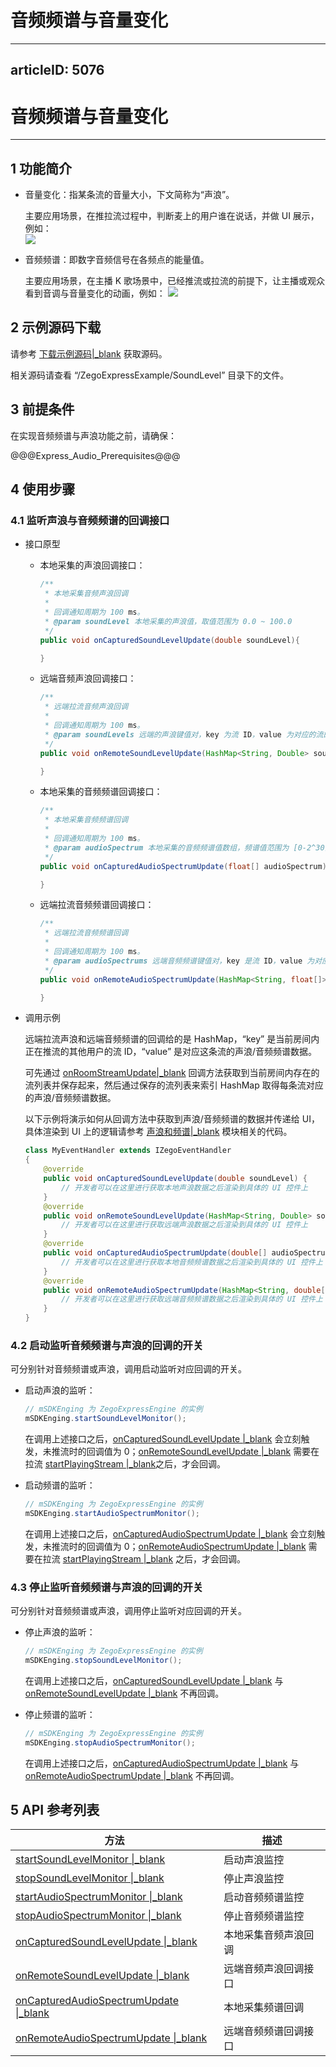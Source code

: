 # 音频频谱与音量变化
---
articleID: 5076
---
# 音频频谱与音量变化

- - -

## 1 功能简介

- 音量变化：指某条流的音量大小，下文简称为“声浪”。
 
    主要应用场景，在推拉流过程中，判断麦上的用户谁在说话，并做 UI 展示，例如：  
    <img src="/Pics/Android/ZegoLiveRoom/SoundLevel.png">  

- 音频频谱：即数字音频信号在各频点的能量值。

    主要应用场景，在主播 K 歌场景中，已经推流或拉流的前提下，让主播或观众看到音调与音量变化的动画，例如：
    <img src="/Pics/Android/ZegoLiveRoom/FrequencySpectrum.png">  
  
## 2 示例源码下载

请参考 [下载示例源码\|_blank](#3125) 获取源码。

相关源码请查看 “/ZegoExpressExample/SoundLevel” 目录下的文件。


## 3 前提条件

在实现音频频谱与声浪功能之前，请确保：

@@@Express_Audio_Prerequisites@@@


## 4 使用步骤

### 4.1 监听声浪与音频频谱的回调接口

- 接口原型

    - 本地采集的声浪回调接口：

        ```java
        /**
         * 本地采集音频声浪回调
         *
         * 回调通知周期为 100 ms。
         * @param soundLevel 本地采集的声浪值，取值范围为 0.0 ~ 100.0
         */
        public void onCapturedSoundLevelUpdate(double soundLevel){

        }
        ```

    - 远端音频声浪回调接口：

        ```java
        /**
         * 远端拉流音频声浪回调
         *
         * 回调通知周期为 100 ms。
         * @param soundLevels 远端的声浪键值对，key 为流 ID，value 为对应的流的声浪值，value 取值范围为 0.0 ~ 100.0
         */
        public void onRemoteSoundLevelUpdate(HashMap<String, Double> soundLevels){

        }
        ```

    - 本地采集的音频频谱回调接口：

        ```java
        /**
         * 本地采集音频频谱回调
         *
         * 回调通知周期为 100 ms。
         * @param audioSpectrum 本地采集的音频频谱值数组，频谱值范围为 [0-2^30]
         */
        public void onCapturedAudioSpectrumUpdate(float[] audioSpectrum){

        }
        ```

    - 远端拉流音频频谱回调接口：

        ```java
        /**
         * 远端拉流音频频谱回调
         *
         * 回调通知周期为 100 ms。
         * @param audioSpectrums 远端音频频谱键值对，key 是流 ID，value 为对应的流的音频频谱值数组，频谱值范围为 [0-2^30]
         */
        public void onRemoteAudioSpectrumUpdate(HashMap<String, float[]> audioSpectrums){

        }
        ```

- 调用示例

    远端拉流声浪和远端音频频谱的回调给的是 HashMap，“key” 是当前房间内正在推流的其他用户的流 ID，“value” 是对应这条流的声浪/音频频谱数据。

    可先通过 [onRoomStreamUpdate\|_blank](@onRoomStreamUpdate) 回调方法获取到当前房间内存在的流列表并保存起来，然后通过保存的流列表来索引 HashMap 取得每条流对应的声浪/音频频谱数据。

    以下示例将演示如何从回调方法中获取到声浪/音频频谱的数据并传递给 UI，具体渲染到 UI 上的逻辑请参考 [声浪和频谱\|_blank](https://gitee.com/zegodev/zego-express-example-topics-android/tree/master/src/ZegoExpressExample/SoundLevel) 模块相关的代码。

    ```java
    class MyEventHandler extends IZegoEventHandler
    {
        @override
        public void onCapturedSoundLevelUpdate(double soundLevel) {
            // 开发者可以在这里进行获取本地声浪数据之后渲染到具体的 UI 控件上
        }    
        @override
        public void onRemoteSoundLevelUpdate(HashMap<String, Double> soundLevels) {
            // 开发者可以在这里进行获取远端声浪数据之后渲染到具体的 UI 控件上
        }
        @override
        public void onCapturedAudioSpectrumUpdate(double[] audioSpectrum) {
            // 开发者可以在这里进行获取本地音频频谱数据之后渲染到具体的 UI 控件上
        }
        @override
        public void onRemoteAudioSpectrumUpdate(HashMap<String, double[]> audioSpectrums) {
            // 开发者可以在这里进行获取远端音频频谱数据之后渲染到具体的 UI 控件上
        }
    }
    ```

### 4.2 启动监听音频频谱与声浪的回调的开关

可分别针对音频频谱或声浪，调用启动监听对应回调的开关。  
  
- 启动声浪的监听：

    ```java
    // mSDKEnging 为 ZegoExpressEngine 的实例
    mSDKEnging.startSoundLevelMonitor();
    ```

    在调用上述接口之后，[onCapturedSoundLevelUpdate \|_blank](/zh/api?doc=Express_Video_SDK_API~Java~class~im-zego-zegoexpress-callback-i-zego-event-handler#on-captured-sound-level-update) 会立刻触发，未推流时的回调值为 0；[onRemoteSoundLevelUpdate \|_blank](/zh/api?doc=Express_Video_SDK_API~Java~class~im-zego-zegoexpress-callback-i-zego-event-handler#on-remote-sound-level-update) 需要在拉流 [startPlayingStream \|_blank](/zh/api?doc=Express_Video_SDK_API~Java~class~im-zego-zegoexpress-zego-express-engine#start-playing-stream)之后，才会回调。  
  
- 启动频谱的监听： 

    ```java
    // mSDKEnging 为 ZegoExpressEngine 的实例
    mSDKEnging.startAudioSpectrumMonitor();
    ```

    在调用上述接口之后，[onCapturedAudioSpectrumUpdate \|_blank](/zh/api?doc=Express_Video_SDK_API~Java~class~im-zego-zegoexpress-callback-i-zego-event-handler#on-captured-audio-spectrum-update) 会立刻触发，未推流时的回调值为 0；[onRemoteAudioSpectrumUpdate \|_blank](/zh/api?doc=Express_Video_SDK_API~Java~class~im-zego-zegoexpress-callback-i-zego-event-handler#on-remote-audio-spectrum-update) 需要在拉流 [startPlayingStream \|_blank](/zh/api?doc=Express_Video_SDK_API~Java~class~im-zego-zegoexpress-zego-express-engine#start-playing-stream) 之后，才会回调。  

### 4.3 停止监听音频频谱与声浪的回调的开关

可分别针对音频频谱或声浪，调用停止监听对应回调的开关。  

- 停止声浪的监听：

    ```java
    // mSDKEnging 为 ZegoExpressEngine 的实例
    mSDKEnging.stopSoundLevelMonitor();
    ```

    在调用上述接口之后，[onCapturedSoundLevelUpdate \|_blank](/zh/api?doc=Express_Video_SDK_API~Java~class~im-zego-zegoexpress-callback-i-zego-event-handler#on-captured-sound-level-update) 与 [onRemoteSoundLevelUpdate \|_blank](/zh/api?doc=Express_Video_SDK_API~Java~class~im-zego-zegoexpress-callback-i-zego-event-handler#on-remote-sound-level-update) 不再回调。  
  
- 停止频谱的监听：

    ```java
    // mSDKEnging 为 ZegoExpressEngine 的实例
    mSDKEnging.stopAudioSpectrumMonitor();
    ```

    在调用上述接口之后，[onCapturedAudioSpectrumUpdate \|_blank](/zh/api?doc=Express_Video_SDK_API~Java~class~im-zego-zegoexpress-callback-i-zego-event-handler#on-captured-audio-spectrum-update) 与 [onRemoteAudioSpectrumUpdate \|_blank](/zh/api?doc=Express_Video_SDK_API~Java~class~im-zego-zegoexpress-callback-i-zego-event-handler#on-remote-audio-spectrum-update) 不再回调。

## 5 API 参考列表

| 方法 | 描述 |
|-------|--------|
| [startSoundLevelMonitor \|_blank](/zh/api?doc=Express_Video_SDK_API~Java~class~im-zego-zegoexpress-zego-express-engine#start-sound-level-monitor) | 启动声浪监控 |
| [stopSoundLevelMonitor \|_blank](/zh/api?doc=Express_Video_SDK_API~Java~class~im-zego-zegoexpress-zego-express-engine#stop-sound-level-monitor) | 停止声浪监控 |
| [startAudioSpectrumMonitor \|_blank](/zh/api?doc=Express_Video_SDK_API~Java~class~im-zego-zegoexpress-zego-express-engine#start-audio-spectrum-monitor) | 启动音频频谱监控 |
| [stopAudioSpectrumMonitor \|_blank](/zh/api?doc=Express_Video_SDK_API~Java~class~im-zego-zegoexpress-zego-express-engine#stop-audio-spectrum-monitor) | 停止音频频谱监控 |
| [onCapturedSoundLevelUpdate \|_blank](/zh/api?doc=Express_Video_SDK_API~Java~class~im-zego-zegoexpress-callback-i-zego-event-handler#on-captured-sound-level-update) | 本地采集音频声浪回调 |
| [onRemoteSoundLevelUpdate \|_blank](/zh/api?doc=Express_Video_SDK_API~Java~class~im-zego-zegoexpress-callback-i-zego-event-handler#on-remote-sound-level-update) | 远端音频声浪回调接口 |
| [onCapturedAudioSpectrumUpdate \|_blank](/zh/api?doc=Express_Video_SDK_API~Java~class~im-zego-zegoexpress-callback-i-zego-event-handler#on-captured-audio-spectrum-update) | 本地采集频谱回调 |
| [onRemoteAudioSpectrumUpdate \|_blank](/zh/api?doc=Express_Video_SDK_API~Java~class~im-zego-zegoexpress-callback-i-zego-event-handler#on-remote-audio-spectrum-update) | 远端音频频谱回调接口 |
